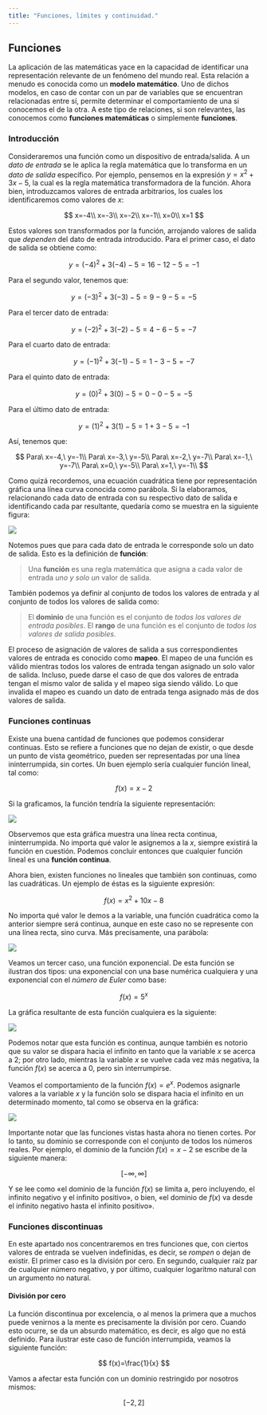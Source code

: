 ```yaml
---
title: "Funciones, límites y continuidad."
---
```


## Funciones

La aplicación de las matemáticas yace en la capacidad de identificar una representación relevante de un fenómeno del mundo real. Esta relación a menudo es conocida como un __modelo matemático__. Uno de dichos modelos, en caso de contar con un par de variables que se encuentran relacionadas entre sí, permite determinar el comportamiento de una si conocemos el de la otra. A este tipo de relaciones, si son relevantes, las conocemos como __funciones matemáticas__ o simplemente __funciones__.

### Introducción

Consideraremos una función como un dispositivo de entrada/salida. A un _dato de entrada_ se le aplica la regla matemática que lo transforma en un _dato de salida_ específico. Por ejemplo, pensemos en la expresión $y=x^2+3x-5$, la cual es la regla matemática transformadora de la función. Ahora bien, introduzcamos valores de entrada arbitrarios, los cuales los identificaremos como valores de $x$: 

$$
x=-4\\ x=-3\\ x=-2\\ x=-1\\ x=0\\ x=1
$$

Estos valores son transformados por la función, arrojando valores de salida que _dependen_ del dato de entrada introducido. Para el primer caso, el dato de salida se obtiene como:

$$
y=(-4)^2+3(-4)-5=16-12-5=-1
$$

Para el segundo valor, tenemos que:

$$
y=(-3)^2+3(-3)-5=9-9-5=-5
$$

Para el tercer dato de entrada:

$$
y=(-2)^2+3(-2)-5=4-6-5=-7
$$

Para el cuarto dato de entrada:

$$
y=(-1)^2+3(-1)-5=1-3-5=-7
$$

Para el quinto dato de entrada:

$$
y=(0)^2+3(0)-5=0-0-5=-5
$$

Para el último dato de entrada:

$$
y=(1)^2+3(1)-5=1+3-5=-1
$$

Así, tenemos que:

$$
Para\ x=-4,\ y=-1\\
Para\ x=-3,\ y=-5\\
Para\ x=-2,\ y=-7\\
Para\ x=-1,\ y=-7\\
Para\ x=0,\ y=-5\\
Para\ x=1,\ y=-1\\
$$

Como quizá recordemos, una ecuación cuadrática tiene por representación gráfica una línea curva conocida como parábola. Si la elaboramos, relacionando cada dato de entrada con su respectivo dato de salida e identificando cada par resultante, quedaría como se muestra en la siguiente figura:

![](images/funciones-001.png)

Notemos pues que para cada dato de entrada le corresponde solo un dato de salida. Esto es la definición de __función__:

> Una __función__ es una regla matemática que asigna a cada valor de entrada _uno y solo un_
valor de salida.

También podemos ya definir al conjunto de todos los valores de entrada y al conjunto de todos los valores de salida como:

> El __dominio__ de una función es el conjunto de _todos los valores de entrada posibles_. El __rango__ de una función es el conjunto de _todos los valores de salida posibles_.

El proceso de asignación de valores de salida a sus correspondientes valores de entrada es conocido como __mapeo__. El mapeo de una función es válido mientras todos los valores de entrada tengan asignado un solo valor de salida. Incluso, puede darse el caso de que dos valores de entrada tengan el mismo valor de salida y el mapeo siga siendo válido. Lo que invalida el mapeo es cuando un dato de entrada tenga asignado más de dos valores de salida.

### Funciones continuas

Existe una buena cantidad de funciones que podemos considerar continuas. Esto se refiere a funciones que no dejan de existir, o que desde un punto de vista geométrico, pueden ser representadas por una línea ininterrumpida, sin cortes. Un buen ejemplo sería cualquier función lineal, tal como:

$$
f(x)=x-2
$$

Si la graficamos, la función tendría la siguiente representación:

![](images/funciones-002.png)

Observemos que esta gráfica muestra una línea recta continua, ininterrumpida. No importa qué valor le asignemos a la $x$, siempre existirá la función en cuestión. Podemos concluir entonces que cualquier función lineal es una __función continua__.

Ahora bien, existen funciones no lineales que también son continuas, como las cuadráticas. Un ejemplo de éstas es la siguiente expresión:

$$
f(x)=x^2+10x-8
$$

No importa qué valor le demos a la variable, una función cuadrática como la anterior siempre será continua, aunque en este caso no se represente con una línea recta, sino curva. Más precisamente, una parábola:

![](images/funciones-003.png)

Veamos un tercer caso, una función exponencial. De esta función se ilustran dos tipos: una exponencial con una base numérica cualquiera y una exponencial con el _número de Euler_ como base:

$$
f(x)=5^x
$$

La gráfica resultante de esta función cualquiera es la siguiente:

![](images/funciones-004.png)

Podemos notar que esta función es continua, aunque también es notorio que su valor se dispara hacia el infinito en tanto que la variable $x$ se acerca a $2$; por otro lado, mientras la variable $x$ se vuelve cada vez más negativa, la función $f(x)$ se acerca a $0$, pero sin interrumpirse.

Veamos el comportamiento de la función $f(x)=e^x$. Podemos asignarle valores a la variable $x$ y la función solo se dispara hacia el infinito en un determinado momento, tal como se observa en la gráfica:

![](images/funciones-005.png)

Importante notar que las funciones vistas hasta ahora no tienen cortes. Por lo tanto, su dominio se corresponde con el conjunto de todos los números reales. Por ejemplo, el dominio de la función $f(x)=x-2$ se escribe de la siguiente manera:

$$
[-\infty, \infty]
$$

Y se lee como «el dominio de la función $f(x)$ se limita a, pero incluyendo, el infinito negativo y el infinito positivo», o bien, «el dominio de $f(x)$ va desde el infinito negativo hasta el infinito positivo».

### Funciones discontinuas

En este apartado nos concentraremos en tres funciones que, con ciertos valores de entrada se vuelven indefinidas, es decir, se _rompen_ o dejan de existir. El primer caso es la división por cero. En segundo, cualquier raíz par de cualquier número negativo, y por último, cualquier logaritmo natural con un argumento no natural.

#### División por cero

La función discontinua por excelencia, o al menos la primera que a muchos puede venirnos a la mente es precisamente la división por cero. Cuando esto ocurre, se da un absurdo matemático, es decir, es algo que no está definido. Para ilustrar este caso de función interrumpida, veamos la siguiente función:

$$
f(x)=\frac{1}{x}
$$

Vamos a afectar esta función con un dominio restringido por nosotros mismos:

$$
[-2,2]
$$




